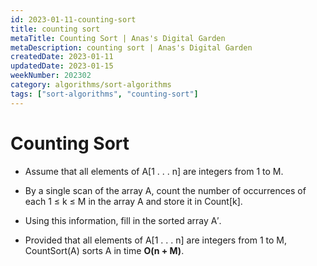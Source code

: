 ```yaml
---
id: 2023-01-11-counting-sort
title: counting sort
metaTitle: Counting Sort | Anas's Digital Garden
metaDescription: counting sort | Anas's Digital Garden
createdDate: 2023-01-11
updatedDate: 2023-01-15
weekNumber: 202302
category: algorithms/sort-algorithms
tags: ["sort-algorithms", "counting-sort"]
---
```


# Counting Sort

- Assume that all elements of A[1 . . . n] are integers from 1 to M.
- By a single scan of the array A, count the number of occurrences of each 1 ≤ k ≤ M in the array A and store it in Count[k].
- Using this information, fill in the sorted array A′.

- Provided that all elements of A[1 . . . n] are integers from 1 to M, CountSort(A) sorts A in time **O(n + M)**.
